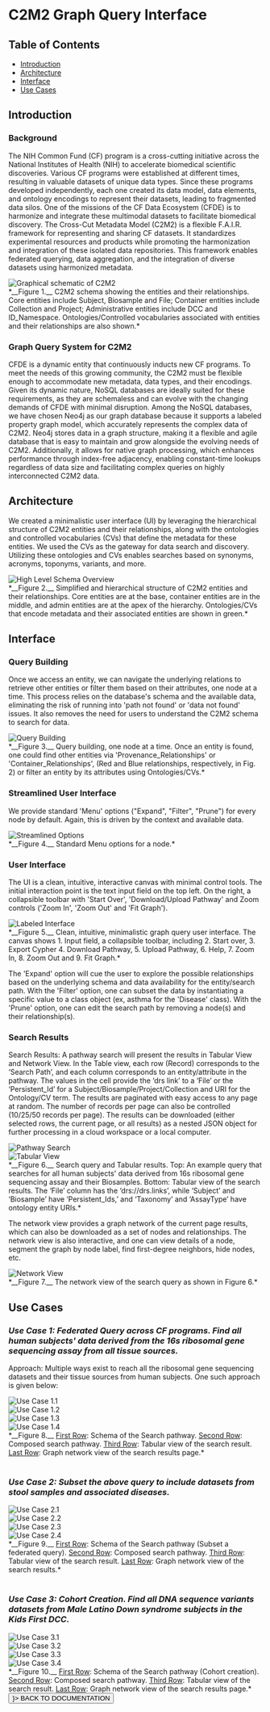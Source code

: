 
# C2M2 Graph Query Interface

## Table of Contents
  - [Introduction](#introduction)
  - [Architecture](#architecture)
  - [Interface](#interface)
  - [Use Cases](#use-cases)

## Introduction

### Background

The NIH Common Fund (CF) program is a cross-cutting initiative across the National Institutes of Health (NIH) to accelerate biomedical scientific discoveries. Various CF programs were established at different times, resulting in valuable datasets of unique data types. Since these programs developed independently, each one created its data model, data elements, and ontology encodings to represent their datasets, leading to fragmented data silos. One of the missions of the CF Data Ecosystem (CFDE) is to harmonize and integrate these multimodal datasets to facilitate biomedical discovery. The Cross-Cut Metadata Model (C2M2) is a flexible F.A.I.R. framework for representing and sharing CF datasets. It standardizes experimental resources and products while promoting the harmonization and integration of these isolated data repositories. This framework enables federated querying, data aggregation, and the integration of diverse datasets using harmonized metadata.

<div class="prose my-2" style={{ display: "flex", flexDirection: "column", alignItems: "center" }}>
  <div><img src="/img/C2M2_Neo4j_Schema_2025.png" alt="Graphical schematic of C2M2"/></div>
  <div>*__Figure 1.__ C2M2 schema showing the entities and their relationships. Core entities include Subject, Biosample and File; Container entities include Collection and Project; Administrative entities include DCC and ID_Namespace. Ontologies/Controlled vocabularies associated with entities and their relationships are also shown.*</div>
</div>

### Graph Query System for C2M2

CFDE is a dynamic entity that continuously inducts new CF programs. To meet the needs of this growing community, the C2M2 must be flexible enough to accommodate new metadata, data types, and their encodings. Given its dynamic nature, NoSQL databases are ideally suited for these requirements, as they are schemaless and can evolve with the changing demands of CFDE with minimal disruption. Among the NoSQL databases, we have chosen Neo4j as our graph database because it supports a labeled property graph model, which accurately represents the complex data of C2M2. Neo4j stores data in a graph structure, making it a flexible and agile database that is easy to maintain and grow alongside the evolving needs of C2M2. Additionally, it allows for native graph processing, which enhances performance through index-free adjacency, enabling constant-time lookups regardless of data size and facilitating complex queries on highly interconnected C2M2 data.

## Architecture

We created a minimalistic user interface (UI) by leveraging the hierarchical structure of C2M2 entities and their relationships, along with the ontologies and controlled vocabularies (CVs) that define the metadata for these entities. We used the CVs as the gateway for data search and discovery. Utilizing these ontologies and CVs enables searches based on synonyms, acronyms, toponyms, variants, and more.

<div class="prose my-2" style={{ display: "flex", flexDirection: "column", alignItems: "center" }}>
  <div><img src="/img/graph/GQI_docs_schema_overview.png" alt="High Level Schema Overview"/></div>
  <div>*__Figure 2.__ Simplified and hierarchical structure of C2M2 entities and their relationships. Core entities are at the base, container entities are in the middle, and admin entities are at the apex of the hierarchy. Ontologies/CVs that encode metadata and their associated entities are shown in green.*</div>
</div>

## Interface

### Query Building

Once we access an entity, we can navigate the underlying relations to retrieve other entities or filter them based on their attributes, one node at a time. This process relies on the database's schema and the available data, eliminating the risk of running into 'path not found' or 'data not found' issues. It also removes the need for users to understand the C2M2 schema to search for data.

<div class="prose my-2" style={{ display: "flex", flexDirection: "column", alignItems: "center" }}>
  <div><img src="/img/graph/GQI_docs_query_building.png" alt="Query Building"/></div>
  <div>*__Figure 3.__ Query building, one node at a time. Once an entity is found, one could find other entities via 'Provenance_Relationships' or 'Container_Relationships', (Red and Blue relationships, respectively, in Fig. 2) or filter an entity by its attributes using Ontologies/CVs.*</div>
</div>

### Streamlined User Interface

We provide standard 'Menu' options ("Expand", "Filter", "Prune") for every node by default. Again, this is driven by the context and available data.

<div class="prose my-2" style={{ display: "flex", flexDirection: "column", alignItems: "center" }}>
  <div><img src="/img/graph/GQI_docs_streamlined.png" alt="Streamlined Options"/></div>
  <div>*__Figure 4.__ Standard Menu options for a node.*</div>
</div>

### User Interface

The UI is a clean, intuitive, interactive canvas with minimal control tools. The initial interaction point is the text input field on the top left. On the right, a collapsible toolbar with 'Start Over', 'Download/Upload Pathway' and Zoom controls ('Zoom In', 'Zoom Out' and 'Fit Graph').

<div class="prose my-2" style={{ display: "flex", flexDirection: "column", alignItems: "center" }}>
  <div><img src="/img/graph/GQI_docs_labeled_interface.png" alt="Labeled Interface"/></div>
  <div>*__Figure 5.__ Clean, intuitive, minimalistic graph query user interface. The canvas shows 1. Input field, a collapsible toolbar, including 2. Start over, 3. Export Cypher 4. Download Pathway, 5. Upload Pathway, 6. Help, 7. Zoom In, 8. Zoom Out and 9. Fit Graph.*</div>
</div>

The 'Expand' option will cue the user to explore the possible relationships based on the underlying schema and data availability for the entity/search path. With the 'Filter' option, one can subset the data by instantiating a specific value to a class object (ex, asthma for the 'Disease' class). With the 'Prune' option, one can edit the search path by removing a node(s) and their relationship(s).

### Search Results

Search Results: A pathway search will present the results in Tabular View and Network View. In the Table view, each row (Record) corresponds to the ‘Search Path’, and each column corresponds to an entity/attribute in the pathway. The values in the cell provide the ‘drs link’ to a ‘File’ or the ‘Persistent_Id’ for a Subject/Biosample/Project/Collection and URI for the Ontology/CV term. The results are paginated with easy access to any page at random. The number of records per page can also be controlled (10/25/50 records per page). The results can be downloaded (either selected rows, the current page, or all results) as a nested JSON object for further processing in a cloud workspace or a local computer.

<div class="prose my-2" style={{ display: "flex", flexDirection: "column", alignItems: "center" }}>
  <div><img src="/img/graph/GQI_docs_pathway_builder.png" alt="Pathway Search"/></div>
  <div><img src="/img/graph/GQI_docs_tabular_view.png" alt="Tabular View"/></div>
  <div>*__Figure 6.__ Search query and Tabular results. Top: An example query that searches for all human subjects' data derived from 16s ribosomal gene sequencing assay and their Biosamples. Bottom: Tabular view of the search results. The ‘File’ column has the ‘drs://drs.links’, while ‘Subject’ and ‘Biosample’ have ‘Persistent_Ids,’ and ‘Taxonomy’ and ‘AssayType’ have ontology entity URIs.*</div>
</div>

The network view provides a graph network of the current page results, which can also be downloaded as a set of nodes and relationships. The network view is also interactive, and one can view details of a node, segment the graph by node label, find first-degree neighbors, hide nodes, etc.

<div class="prose my-2" style={{ display: "flex", flexDirection: "column", alignItems: "center" }}>
  <div><img src="/img/graph/GQI_docs_network_view.png" alt="Network View"/></div>
  <div>*__Figure 7.__ The network view of the search query as shown in Figure 6.*</div>
</div>

## Use Cases

### *__Use Case 1:__ Federated Query across CF programs. Find all human subjects' data derived from the 16s ribosomal gene sequencing assay from all tissue sources.*

Approach: Multiple ways exist to reach all the ribosomal gene sequencing datasets and their tissue sources from human subjects. One such approach is given below:

<div class="prose my-2" style={{ display: "flex", flexDirection: "column", alignItems: "center" }}>
  <div><img src="/img/graph/GQI_docs_uc1_1.png" alt="Use Case 1.1"/></div>
  <div><img src="/img/graph/GQI_docs_uc1_2.png" alt="Use Case 1.2"/></div>
  <div><img src="/img/graph/GQI_docs_uc1_3.png" alt="Use Case 1.3"/></div>
  <div><img src="/img/graph/GQI_docs_uc1_4.png" alt="Use Case 1.4"/></div>
  <div>*__Figure 8.__ <u>First Row</u>: Schema of the Search pathway. <u>Second Row</u>: Composed search pathway. <u>Third Row</u>: Tabular view of the search result. <u>Last Row</u>: Graph network view of the search results page.*</div>
</div>

<br/>

### *__Use Case 2:__ Subset the above query to include datasets from stool samples and associated diseases.*

<div class="prose my-2" style={{ display: "flex", flexDirection: "column", alignItems: "center" }}>
  <div><img src="/img/graph/GQI_docs_uc2_1.png" alt="Use Case 2.1"/></div>
  <div><img src="/img/graph/GQI_docs_uc2_2.png" alt="Use Case 2.2"/></div>
  <div><img src="/img/graph/GQI_docs_uc2_3.png" alt="Use Case 2.3"/></div>
  <div><img src="/img/graph/GQI_docs_uc2_4.png" alt="Use Case 2.4"/></div>
  <div>*__Figure 9.__ <u>First Row</u>: Schema of the Search pathway (Subset a federated query). <u>Second Row</u>: Composed search pathway. <u>Third Row</u>: Tabular view of the search result. <u>Last Row</u>: Graph network view of the search results.*</div>
</div>

<br/>

### *__Use Case 3:__ Cohort Creation. Find all DNA sequence variants datasets from Male Latino Down syndrome subjects in the Kids First DCC.*

<div class="prose my-2" style={{ display: "flex", flexDirection: "column", alignItems: "center" }}>
  <div><img src="/img/graph/GQI_docs_uc3_1.png" alt="Use Case 3.1"/></div>
  <div><img src="/img/graph/GQI_docs_uc3_2.png" alt="Use Case 3.2"/></div>
  <div><img src="/img/graph/GQI_docs_uc3_3.png" alt="Use Case 3.3"/></div>
  <div><img src="/img/graph/GQI_docs_uc3_4.png" alt="Use Case 3.4"/></div>
  <div>*__Figure 10.__ <u>First Row</u>: Schema of the Search pathway (Cohort creation). <u>Second Row</u>: Composed search pathway. <u>Third Row</u>: Tabular view of the search result. <u>Last Row</u>: Graph network view of the search results page.*</div>
</div>

<Link href="/data/documentation">
  <Button
    sx={{textTransform: "uppercase"}}
    color="primary"
    variant="contained"
    startIcon={<Icon path={mdiArrowLeft} size={1} />}>
      BACK TO DOCUMENTATION
  </Button>
</Link>

<br/>
